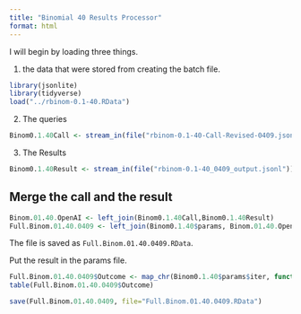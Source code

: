 ```yaml
---
title: "Binomial 40 Results Processor"
format: html
---
```


I will begin by loading three things.  

1. the data that were stored from creating the batch file.

```r
library(jsonlite)
library(tidyverse)
load("../rbinom-0.1-40.RData")
```

2. The queries

```r
Binom0.1.40Call <- stream_in(file("rbinom-0.1-40-Call-Revised-0409.jsonl"))
```

3. The Results

```r
Binom0.1.40Result <- stream_in(file("rbinom-0.1-40_0409_output.jsonl"))
```

## Merge the call and the result

```r
Binom.01.40.OpenAI <- left_join(Binom0.1.40Call,Binom0.1.40Result)
Full.Binom.01.40.0409 <- left_join(Binom0.1.40$params, Binom.01.40.OpenAI)
```

The file is saved as `Full.Binom.01.40.0409.RData`.

Put the result in the params file.

```r
Full.Binom.01.40.0409$Outcome <- map_chr(Binom0.1.40$params$iter, function(x) { unlist(Binom0.1.40Result$response$body$choices[[x]][[2]][2]) })
table(Full.Binom.01.40.0409$Outcome)
```

```r
save(Full.Binom.01.40.0409, file="Full.Binom.01.40.0409.RData")
```

